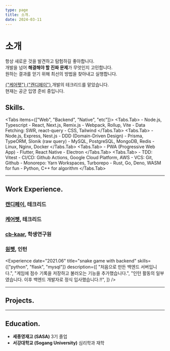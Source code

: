 ```yaml
---
type: page
title: 소개.
date: 2024-03-11
---
```



# 소개
항상 새로운 것을 발견하고 탐험하길 좋아합니다.<br />
개발을 넘어 **해결해야 할 진짜 문제**가 무엇인지 고민합니다.<br />
원하는 결과를 얻기 위해 최선의 방법을 찾아내고 실행합니다.

<a className="external" href="https://www.carepet.io">
  {"케어펫"}
</a>
<a className="external" href="https://www.candypay.co.kr/">
  {"캔디페이"}
</a>
개발의 테크리드를 맡았습니다.<br />
현재는 공군 입영 준비 중입니다.

<p className="mt-1 flex gap-1.5">
  <a href="mailto:codepsy2001@gmail.com">
    <EmailIcon />
  </a>
  <a href="https://github.com/CodePsy-2001">
    <GithubIcon />
  </a>
</p>

## Skills.
<Tabs items={["Web", "Backend", "Native", "etc"]}>
  <Tabs.Tab>
    - Node.js, Typescript
    - React, Next.js, Remix.js
    - Webpack, Rollup, Vite
    - Data Fetching: SWR, react-query
    - CSS, Tailwind
  </Tabs.Tab>
  <Tabs.Tab>
    - Node.js, Express, Nest.js
    - DDD (Domain-Driven Design)
    - Prisma, TypeORM, Slonik (raw query)
    - MySQL, PostgreSQL, MongoDB, Redis
    - Linux, Nginx, Docker
  </Tabs.Tab>
  <Tabs.Tab>
    - PWA (Progressive Web App)
    - Flutter, React Native
    - Electron
  </Tabs.Tab>
  <Tabs.Tab>
    - TDD: Vitest
    - CI/CD: Github Actions, Google Cloud Platform, AWS
    - VCS: Git, Github
    - Monorepo: Yarn Workspaces, Turborepo
    - Rust, Go, Deno, WASM for fun
    - Python, C++ for algorithm
  </Tabs.Tab>
</Tabs>

---

## Work Experience.

### <u>캔디페이</u>, 테크리드

### <u>케어펫</u>, 테크리드

### <u>cb-kaar</u>, 학생연구원

### <u>원펫</u>, 인턴

<Experience
  date="2021.06"
  title="snake game with backend"
  skills={["python", "flask", "mysql"]}
  description={[
    "처음으로 만든 백엔드 서버입니다.",
    "게임에 점수 기록을 저장하고 불러오는 기능을 추가했습니다.",
    "인턴 활동의 일부였습니다. 이후 백엔드 개발자로 정식 입사했습니다.!!",
  ]}
/>

---

## Projects.

---

## Education.
- **세종영재고 (SASA)** 3기 졸업
- **서강대학교 (Sogang University)** 심리학과 재학